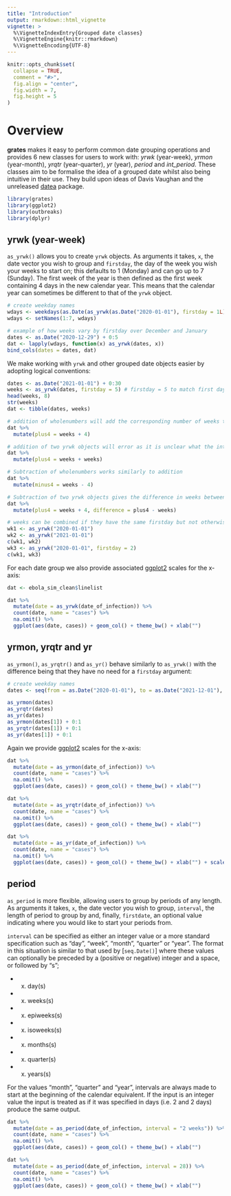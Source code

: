 ```yaml
---
title: "Introduction"
output: rmarkdown::html_vignette
vignette: >
  %\VignetteIndexEntry{Grouped date classes}
  %\VignetteEngine{knitr::rmarkdown}
  %\VignetteEncoding{UTF-8}
---
```


```r
knitr::opts_chunk$set(
  collapse = TRUE,
  comment = "#>",
  fig.align = "center",
  fig.width = 7,
  fig.height = 5
)
```

# Overview

**grates** makes it easy to perform common date grouping operations and provides
6 new classes for users to work with: *yrwk* (year-week), *yrmon* (year-month),
*yrqtr* (year-quarter), *yr* (year), *period* and *int_period*.  These classes
aim to be formalise the idea of a grouped date whilst also being intuitive in
their use. They build upon ideas of Davis Vaughan and the unreleased
[datea](https://github.com/DavisVaughan/datea/) package. 

```r
library(grates)
library(ggplot2)
library(outbreaks)
library(dplyr)
```


## yrwk (year-week)
`as_yrwk()` allows you to create `yrwk` objects. As arguments it takes, `x`, the
date vector you wish to group and `firstday`, the day of the week you wish your
weeks to start on; this defaults to 1 (Monday) and can go up to 7 (Sunday).
The first week of the year is then defined as the first week containing 4 days
in the new calendar year. This means that the calendar year can sometimes be
different to that of the `yrwk` object.

```r
# create weekday names
wdays <- weekdays(as.Date(as_yrwk(as.Date("2020-01-01"), firstday = 1L)) + 0:6)
wdays <- setNames(1:7, wdays)

# example of how weeks vary by firstday over December and January
dates <- as.Date("2020-12-29") + 0:5
dat <- lapply(wdays, function(x) as_yrwk(dates, x))
bind_cols(dates = dates, dat)
```

We make working with `yrwk` and other grouped date objects easier by adopting
logical conventions:

```r
dates <- as.Date("2021-01-01") + 0:30
weeks <- as_yrwk(dates, firstday = 5) # firstday = 5 to match first day of year
head(weeks, 8)
str(weeks)
dat <- tibble(dates, weeks)

# addition of wholenumbers will add the corresponding number of weeks to the object
dat %>% 
  mutate(plus4 = weeks + 4)

# addition of two yrwk objects will error as it is unclear what the intention is
dat %>% 
  mutate(plus4 = weeks + weeks)

# Subtraction of wholenumbers works similarly to addition
dat %>% 
  mutate(minus4 = weeks - 4)

# Subtraction of two yrwk objects gives the difference in weeks between them
dat %>% 
  mutate(plus4 = weeks + 4, difference = plus4 - weeks)

# weeks can be combined if they have the same firstday but not otherwise
wk1 <- as_yrwk("2020-01-01")
wk2 <- as_yrwk("2021-01-01")
c(wk1, wk2)
wk3 <- as_yrwk("2020-01-01", firstday = 2)
c(wk1, wk3)
```

For each date group we also provide associated
[ggplot2](https://cran.r-project.org/package=ggplot2) scales for the x-axis:

```r
dat <- ebola_sim_clean$linelist

dat %>%
  mutate(date = as_yrwk(date_of_infection)) %>% 
  count(date, name = "cases") %>% 
  na.omit() %>% 
  ggplot(aes(date, cases)) + geom_col() + theme_bw() + xlab("")
```


## yrmon, yrqtr and yr
`as_yrmon()`, `as_yrqtr()` and `as_yr()` behave similarly to `as_yrwk()` with
the difference being that they have no need for a `firstday` argument:

```r
# create weekday names
dates <- seq(from = as.Date("2020-01-01"), to = as.Date("2021-12-01"), by = "1 month")

as_yrmon(dates)
as_yrqtr(dates)
as_yr(dates)
as_yrmon(dates[1]) + 0:1
as_yrqtr(dates[1]) + 0:1
as_yr(dates[1]) + 0:1
```

Again we provide [ggplot2](https://cran.r-project.org/package=ggplot2) scales 
for the x-axis:

```r
dat %>%
  mutate(date = as_yrmon(date_of_infection)) %>% 
  count(date, name = "cases") %>% 
  na.omit() %>% 
  ggplot(aes(date, cases)) + geom_col() + theme_bw() + xlab("")

dat %>%
  mutate(date = as_yrqtr(date_of_infection)) %>% 
  count(date, name = "cases") %>% 
  na.omit() %>% 
  ggplot(aes(date, cases)) + geom_col() + theme_bw() + xlab("")

dat %>%
  mutate(date = as_yr(date_of_infection)) %>% 
  count(date, name = "cases") %>% 
  na.omit() %>% 
  ggplot(aes(date, cases)) + geom_col() + theme_bw() + xlab("") + scale_x_yr(n = 2)
```

## period
`as_period` is more flexible, allowing users to group by periods of any length.
As arguments it takes, `x`, the date vector you wish to group, `interval`, the
length of period to group by and, finally, `firstdate`, an optional value
indicating where you would like to start your periods from.

`interval` can be specified as either an integer value or a more standard
specification such as "day", "week", "month", "quarter" or "year". The format
in this situation is similar to that used by [`seq.Date()`] where these values
can optionally be preceded by a (positive or negative) integer and a space,
or followed by "s";

* (x) day(s)
* (x) weeks(s)
* (x) epiweeks(s)
* (x) isoweeks(s)
* (x) months(s)
* (x) quarter(s)
* (x) years(s)

For the values "month", "quarter" and "year", intervals are always made to start
at the beginning of the calendar equivalent.  If the input is an integer value
the input is treated as if it was specified in days (i.e. 2 and 2 days) produce
the same output.

```r
dat %>%
  mutate(date = as_period(date_of_infection, interval = "2 weeks")) %>% 
  count(date, name = "cases") %>% 
  na.omit() %>% 
  ggplot(aes(date, cases)) + geom_col() + theme_bw() + xlab("")

dat %>%
  mutate(date = as_period(date_of_infection, interval = 28)) %>% 
  count(date, name = "cases") %>% 
  na.omit() %>% 
  ggplot(aes(date, cases)) + geom_col() + theme_bw() + xlab("")
```
